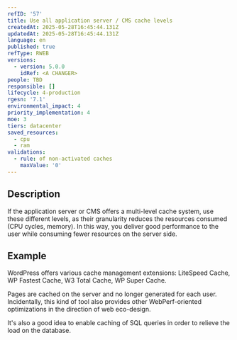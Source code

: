 ```yaml
---
refID: '57'
title: Use all application server / CMS cache levels
createdAt: 2025-05-28T16:45:44.131Z
updatedAt: 2025-05-28T16:45:44.131Z
language: en
published: true
refType: RWEB
versions:
  - version: 5.0.0
    idRef: <A CHANGER>
people: TBD
responsible: []
lifecycle: 4-production
rgesn: '7.1'
environmental_impact: 4
priority_implementation: 4
moe: 3
tiers: datacenter
saved_resources:
  - cpu
  - ram
validations:
  - rule: of non-activated caches
    maxValue: '0'
---
```


## Description

If the application server or CMS offers a multi-level cache system, use these different levels, as their granularity reduces the resources consumed (CPU cycles, memory). In this way, you deliver good performance to the user while consuming fewer resources on the server side.

## Example

WordPress offers various cache management extensions: LiteSpeed Cache, WP Fastest Cache, W3 Total Cache, WP Super Cache. 

Pages are cached on the server and no longer generated for each user. Incidentally, this kind of tool also provides other WebPerf-oriented optimizations in the direction of web eco-design.

It's also a good idea to enable caching of SQL queries in order to relieve the load on the database.
